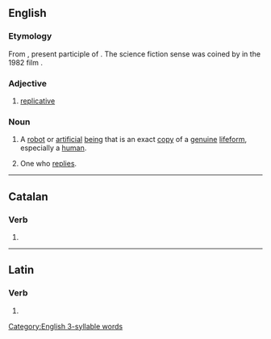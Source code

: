 ==English==

===Etymology===
From {{der|en|la|replicāns}}, present participle of {{m|la|replicō}}. The science fiction sense was coined by {{w|David Peoples}} in the 1982 film ''{{w|Blade Runner}}''.

===Adjective===
{{en-adj}}

# [[replicative]]

===Noun===
{{en-noun}}

# {{lb|en|science fiction}} A [[robot]] or [[artificial]] [[being]] that is an exact [[copy]] of a [[genuine]] [[lifeform]], especially a [[human]].
# {{lb|en|archaic}} One who [[reply|replies]].

[[Category:English 3-syllable words]]

----

==Catalan==

===Verb===
{{head|ca|verb form}}

# {{ca-verb form of|t=pres|m=ptc|replicar}}

----

==Latin==

===Verb===
{{la-verb-form|replicant}}

# {{inflection of|la|replicō||3|p|pres|actv|indc}}